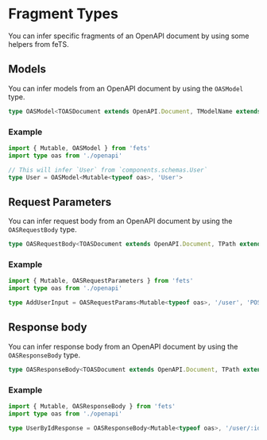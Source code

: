 # Fragment Types

You can infer specific fragments of an OpenAPI document by using some helpers from feTS.

## Models

You can infer models from an OpenAPI document by using the `OASModel` type.

```ts
type OASModel<TOASDocument extends OpenAPI.Document, TModelName extends string>
```

### Example

```ts
import { Mutable, OASModel } from 'fets'
import type oas from './openapi'

// This will infer `User` from `components.schemas.User`
type User = OASModel<Mutable<typeof oas>, 'User'>
```

## Request Parameters

You can infer request body from an OpenAPI document by using the `OASRequestBody` type.

```ts
type OASRequestBody<TOASDocument extends OpenAPI.Document, TPath extends string, TMethod extends HTTPMethod>
```

### Example

```ts
import { Mutable, OASRequestParameters } from 'fets'
import type oas from './openapi'

type AddUserInput = OASRequestParams<Mutable<typeof oas>, '/user', 'POST'>
```

## Response body

You can infer response body from an OpenAPI document by using the `OASResponseBody` type.

```ts
type OASResponseBody<TOASDocument extends OpenAPI.Document, TPath extends string, TMethod extends HTTPMethod, TStatusCode extends StatusCode>
```

### Example

```ts filename="user-response-body"
import { Mutable, OASResponseBody } from 'fets'
import type oas from './openapi'

type UserByIdResponse = OASResponseBody<Mutable<typeof oas>, '/user/:id', 'POST', 200>
```
